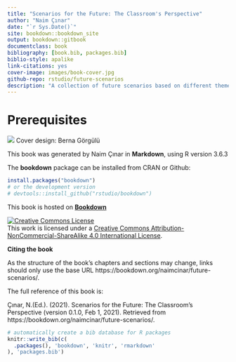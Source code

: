 ```yaml
--- 
title: "Scenarios for the Future: The Classroom's Perspective"
author: "Naim Çınar"
date: "`r Sys.Date()`"
site: bookdown::bookdown_site
output: bookdown::gitbook
documentclass: book
bibliography: [book.bib, packages.bib]
biblio-style: apalike
link-citations: yes
cover-image: images/book-cover.jpg
github-repo: rstudio/future-scenarios
description: "A collection of future scenarios based on different themes and scenario archetypes."
---
```


# Prerequisites {-}

![](images/book-cover.jpg)
Cover design: Berna Görgülü

This book was generated by Naim Çınar in **Markdown**, using R version 3.6.3

The **bookdown** package can be installed from CRAN or Github:

```r
install.packages("bookdown")
# or the development version
# devtools::install_github("rstudio/bookdown")
```

This book is hosted on **[Bookdown](https://bookdown.org)**

<a rel="license" markdown="1" href="http://creativecommons.org/licenses/by-nc-sa/4.0/"><img alt="Creative Commons License" style="border-width:0" src="https://i.creativecommons.org/l/by-nc-sa/4.0/88x31.png" /></a><br />This work is licensed under a <a rel="license" href="http://creativecommons.org/licenses/by-nc-sa/4.0/">Creative Commons Attribution-NonCommercial-ShareAlike 4.0 International License</a>.

**Citing the book**

As the structure of the book’s chapters and sections may change, links should only use the base URL https://bookdown.org/naimcinar/future-scenarios/.

The full reference of this book is:

Çınar, N.(Ed.). (2021). Scenarios for the Future: The Classroom's Perspective (version 0.1.0, Feb 1, 2021).
Retrieved from https://bookdown.org/naimcinar/future-scenarios/.


```r
# automatically create a bib database for R packages
knitr::write_bib(c(
  .packages(), 'bookdown', 'knitr', 'rmarkdown'
), 'packages.bib')
```

